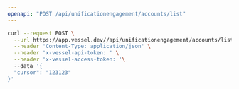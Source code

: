 ```yaml
---
openapi: "POST /api/unificationengagement/accounts/list"
---
```


<RequestExample>

```bash Request
curl --request POST \
  --url https://app.vessel.dev//api/unificationengagement/accounts/list \
  --header 'Content-Type: application/json' \
  --header 'x-vessel-api-token: ' \
  --header 'x-vessel-access-token: '\ 
  --data '{
  "cursor": "123123"
}'
```

</RequestExample>


      